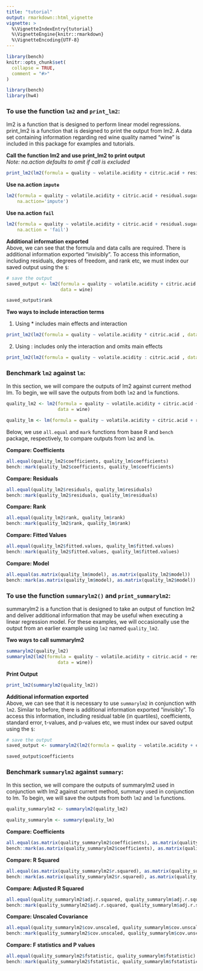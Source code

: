 ```yaml
---
title: "tutorial"
output: rmarkdown::html_vignette
vignette: >
  %\VignetteIndexEntry{tutorial}
  %\VignetteEngine{knitr::rmarkdown}
  %\VignetteEncoding{UTF-8}
---
```


```r
library(bench)
knitr::opts_chunk$set(
  collapse = TRUE,
  comment = "#>"
)
```

```r
library(bench)
library(hw4)
```

### To use the function `lm2` and `print_lm2`:
lm2 is a function that is designed to perform linear model regressions. print_lm2 is a function that is designed to print the output from lm2. A data set containing information regarding red wine quality named "wine" is included in this package for examples and tutorials.
    
**Call the function lm2 and use print_lm2 to print output**         
*Note: na.action defaults to omit if call is excluded*
```r
print_lm2(lm2(formula = quality ~ volatile.acidity + citric.acid + residual.sugar, data = wine))
```

**Use na.action `impute`**
```r
lm2(formula = quality ~ volatile.acidity + citric.acid + residual.sugar, data = wine,
    na.action='impute')
```

**Use na.action `fail`**
```r
lm2(formula = quality ~ volatile.acidity + citric.acid + residual.sugar, data = wine, 
    na.action = 'fail')
```

**Additional information exported**       
Above, we can see that the formula and data calls are required. There is additional information exported "invisibly". To access this information, including residuals, degrees of freedom, and rank etc, we must index our saved output using the `$`:
```r
# save the output
saved_output <- lm2(formula = quality ~ volatile.acidity + citric.acid + residual.sugar, 
                    data = wine) 

saved_output$rank
```

**Two ways to include interaction terms** 
  
1) Using * includes main effects and interaction 
```r
print_lm2(lm2(formula = quality ~ volatile.acidity * citric.acid , data = wine))
```
  
2. Using : includes only the interaction and omits main effects
```r
print_lm2(lm2(formula = quality ~ volatile.acidity : citric.acid , data = wine, na.action = 'fail'))
```

### Benchmark `lm2` against `lm`:
In this section, we will compare the outputs of lm2 against current method lm. To begin, we will save the outputs from both `lm2` and `lm` functions.
```r
quality_lm2 <- lm2(formula = quality ~ volatile.acidity + citric.acid + residual.sugar, 
                   data = wine)

quality_lm <- lm(formula = quality ~ volatile.acidity + citric.acid + residual.sugar, data = wine)
```
      
Below, we use `all.equal` and `mark` functions from base R and `bench` package, respectively, to compare outputs from `lm2` and `lm`.
  
**Compare: Coefficients **
```r
all.equal(quality_lm2$coefficients, quality_lm$coefficients) 
bench::mark(quality_lm2$coefficients, quality_lm$coefficients) 
```
  
**Compare: Residuals**
```r
all.equal(quality_lm2$residuals, quality_lm$residuals) 
bench::mark(quality_lm2$residuals, quality_lm$residuals)
```

**Compare: Rank**
```r
all.equal(quality_lm2$rank, quality_lm$rank) 
bench::mark(quality_lm2$rank, quality_lm$rank)
```

**Compare: Fitted Values**
```r
all.equal(quality_lm2$fitted.values, quality_lm$fitted.values) 
bench::mark(quality_lm2$fitted.values, quality_lm$fitted.values) 
```

**Compare: Model**
```r
all.equal(as.matrix(quality_lm$model), as.matrix(quality_lm2$model))
bench::mark(as.matrix(quality_lm$model), as.matrix(quality_lm2$model))
```

### To use the function `summarylm2()` and `print_summarylm2`:
summarylm2 is a function that is designed to take an output of function lm2 and deliver additional information that may be useful when executing a linear regression model. For these examples, we will occasionally use the output from an earlier example using `lm2` named `quality_lm2`. 

**Two ways to call summarylm2**
```r
summarylm2(quality_lm2)
summarylm2(lm2(formula = quality ~ volatile.acidity + citric.acid + residual.sugar, 
                   data = wine))
```
  
**Print Output**
```r
print_lm2(summarylm2(quality_lm2))
```
**Additional information exported**       
Above, we can see that it is necessary to use `summarylm2` in conjunction with `lm2`. Similar to before, there is additional information exported "invisibly". To access this information, including residual table (in quartiles), coefficients, standard error, t-values, and p-values etc, we must index our saved output using the `$`:
```r
# save the output
saved_output <- summarylm2(lm2(formula = quality ~ volatile.acidity + citric.acid + residual.sugar, data = wine))

saved_output$coefficients
```

### Benchmark `summarylm2` against `summary`:
In this section, we will compare the outputs of summarylm2 used in conjunction with lm2 against current method, summary used in conjunction to lm. To begin, we will save the outputs from both `lm2` and `lm` functions.
```r
quality_summarylm2 <- summarylm2(quality_lm2)

quality_summarylm <- summary(quality_lm)
```

**Compare: Coefficients **
```r
all.equal(as.matrix(quality_summarylm2$coefficients), as.matrix(quality_summarylm$coefficients)) 
bench::mark(as.matrix(quality_summarylm2$coefficients), as.matrix(quality_summarylm$coefficients))
```

**Compare: R Squared **
```r
all.equal(as.matrix(quality_summarylm2$r.squared), as.matrix(quality_summarylm$r.squared)) 
bench::mark(as.matrix(quality_summarylm2$r.squared), as.matrix(quality_summarylm$r.squared))
```

**Compare: Adjusted R Squared **
```r
all.equal(quality_summarylm2$adj.r.squared, quality_summarylm$adj.r.squared)
bench::mark(quality_summarylm2$adj.r.squared, quality_summarylm$adj.r.squared)
```

**Compare: Unscaled Covariance **
```r
all.equal(quality_summarylm2$cov.unscaled, quality_summarylm$cov.unscaled)
bench::mark(quality_summarylm2$cov.unscaled, quality_summarylm$cov.unscaled)
```
  
**Compare: F statistics and P values **
```r
all.equal(quality_summarylm2$fstatistic, quality_summarylm$fstatistic)
bench::mark(quality_summarylm2$fstatistic, quality_summarylm$fstatistic)
```


